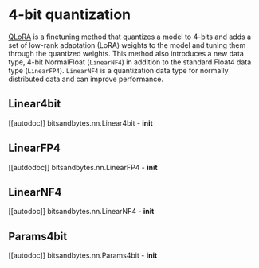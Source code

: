 # 4-bit quantization

[QLoRA](https://hf.co/papers/2305.14314) is a finetuning method that quantizes a model to 4-bits and adds a set of low-rank adaptation (LoRA) weights to the model and tuning them through the quantized weights. This method also introduces a new data type, 4-bit NormalFloat (`LinearNF4`) in addition to the standard Float4 data type (`LinearFP4`). `LinearNF4` is a quantization data type for normally distributed data and can improve performance.

## Linear4bit

[[autodoc]] bitsandbytes.nn.Linear4bit
    - __init__

## LinearFP4

[[autdodoc]] bitsandbytes.nn.LinearFP4
    - __init__

## LinearNF4

[[autodoc]] bitsandbytes.nn.LinearNF4
    - __init__

## Params4bit

[[autodoc]] bitsandbytes.nn.Params4bit
    - __init__
